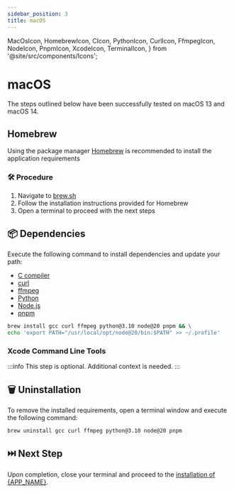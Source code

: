 ```yaml
---
sidebar_position: 3
title: macOS
---
```


  MacOsIcon,
  HomebrewIcon,
  CIcon,
  PythonIcon,
  CurlIcon,
  FfmpegIcon,
  NodeIcon,
  PnpmIcon,
  XcodeIcon,
  TerminalIcon,
} from '@site/src/components/Icons';

# <MacOsIcon /> macOS

The steps outlined below have been successfully tested on <MacOsIcon /> macOS 13
and <MacOsIcon /> macOS 14.

## <HomebrewIcon /> Homebrew

Using the package manager <HomebrewIcon /> [Homebrew](https://brew.sh/) is
recommended to install the application requirements

### 🛠️ Procedure

1. Navigate to [brew.sh](https://brew.sh/)
2. Follow the installation instructions provided for <HomebrewIcon /> Homebrew
3. Open a <TerminalIcon /> terminal to proceed with the next steps

## 📦 Dependencies

Execute the following command to install dependencies and update your path:

- <CIcon /> [C compiler](https://gcc.gnu.org/)
- <CurlIcon /> [curl](https://curl.se/)
- <FfmpegIcon /> [ffmpeg](https://www.ffmpeg.org/)
- <PythonIcon /> [Python](https://www.python.org/)
- <NodeIcon /> [Node.js](https://nodejs.org/)
- <PnpmIcon /> [pnpm](https://pnpm.io/)

```bash
brew install gcc curl ffmpeg python@3.10 node@20 pnpm && \
echo 'export PATH="/usr/local/opt/node@20/bin:$PATH" >> ~/.profile'
```

### <XcodeIcon /> Xcode Command Line Tools

:::info
This step is optional. Additional context is needed.
:::

## 🗑️ Uninstallation

To remove the installed requirements, open a <TerminalIcon /> terminal window
and execute the following command:

```bash
brew uninstall gcc curl ffmpeg python@3.10 node@20 pnpm
```

## ⏭️ Next Step

Upon completion, close your <TerminalIcon /> terminal and proceed to the
[installation of {APP_NAME}](../application).

